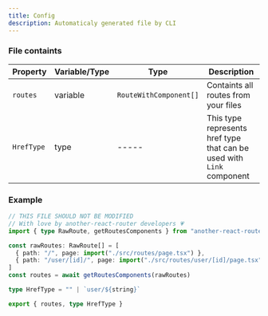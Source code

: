 ```yaml
---
title: Config
description: Automaticaly generated file by CLI
---
```


### File containts

| Property   | Variable/Type | Type                   | Description                                                           |
| ---------- | ------------- | ---------------------- | --------------------------------------------------------------------- |
| `routes`   | variable      | `RouteWithComponent[]` | Containts all routes from your files                                  |
| `HrefType` | type          | -----                  | This type represents href type that can be used with `Link` component |

### Example

```ts title="another-react-router.config.ts"
// THIS FILE SHOULD NOT BE MODIFIED
// With love by another-react-router developers 💗
import { type RawRoute, getRoutesComponents } from "another-react-router"

const rawRoutes: RawRoute[] = [
  { path: "/", page: import("./src/routes/page.tsx") },
  { path: "/user/[id]/", page: import("./src/routes/user/[id]/page.tsx") },
]
const routes = await getRoutesComponents(rawRoutes)

type HrefType = "" | `user/${string}`

export { routes, type HrefType }
```
